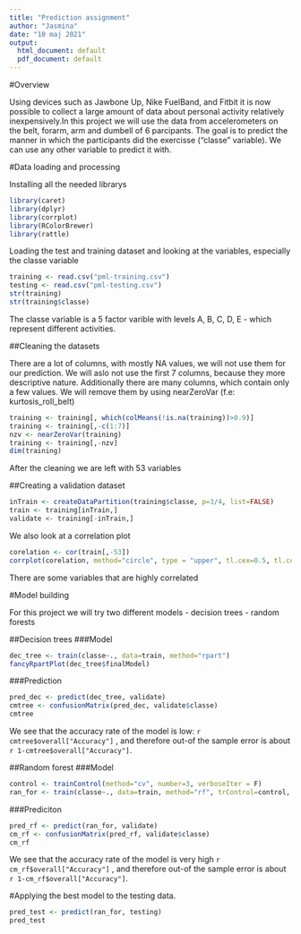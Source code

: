 ```yaml
---
title: "Prediction assignment"
author: "Jasmina"
date: "10 maj 2021"
output:
  html_document: default
  pdf_document: default
---
```


#Overview

Using devices such as Jawbone Up, Nike FuelBand, and Fitbit it is now possible to collect a large amount of data about personal activity relatively inexpensively.In this project we will use the data from accelerometers on the belt, forarm, arm and dumbell of 6 parcipants. The goal is to predict the manner in which the participants did the exercisse ("classe" variable). We can use any other variable to predict it with. 


#Data loading and processing

Installing all the needed librarys
```r
library(caret)
library(dplyr)
library(corrplot)
library(RColorBrewer)
library(rattle)
```
Loading the test and training dataset and looking at the variables, especially the classe variable
```r
training <- read.csv("pml-training.csv")
testing <- read.csv("pml-testing.csv")
str(training)
str(training$classe)
```
The classe variable is a 5 factor varible with levels A, B, C, D, E - which represent different activities. 

##Cleaning the datasets

There are a lot of columns, with mostly NA values, we will not use them for our prediction. We will aslo not use the first 7 columns, because they more descriptive nature. Additionally there are many columns, which contain only a few values. We will remove them by using nearZeroVar (f.e: kurtosis_roll_belt)
```r
training <- training[, which(colMeans(!is.na(training))>0.9)]
training <- training[,-c(1:7)]
nzv <- nearZeroVar(training)
training <- training[,-nzv]
dim(training)
```
After the cleaning we are left with 53 variables

##Creating a validation dataset

```r
inTrain <- createDataPartition(training$classe, p=3/4, list=FALSE)
train <- training[inTrain,]
validate <- training[-inTrain,]
```


We also look at a correlation plot
```r
corelation <- cor(train[,-53])
corrplot(corelation, method="circle", type = "upper", tl.cex=0.5, tl.col="black")
```

There are some variables that are highly correlated

#Model building

For this project we will try two different models
    - decision trees
    - random forests


##Decision trees
###Model
```r
dec_tree <- train(classe~., data=train, method="rpart")
fancyRpartPlot(dec_tree$finalModel)
```

###Prediction
```r
pred_dec <- predict(dec_tree, validate)
cmtree <- confusionMatrix(pred_dec, validate$classe)
cmtree
```
We see that the accuracy rate of the model is low: `r cmtree$overall["Accuracy"]` , and therefore out-of the sample error is about `r 1-cmtree$overall["Accuracy"]`.

##Random forest
###Model
```r
control <- trainControl(method="cv", number=3, verboseIter = F)
ran_for <- train(classe~., data=train, method="rf", trControl=control, tuneLength = 5)
```
###Prediciton
```r
pred_rf <- predict(ran_for, validate)
cm_rf <- confusionMatrix(pred_rf, validate$classe)
cm_rf
```
We see that the accuracy rate of the model is very high `r cm_rf$overall["Accuracy"]` , and therefore out-of the sample error is about `r 1-cm_rf$overall["Accuracy"]`.

#Applying the best model to the testing data.
```r
pred_test <- predict(ran_for, testing)
pred_test
```
